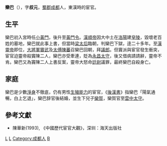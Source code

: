 '''欒巴'''（{{bd|?||168年|}}），字'''叔元'''，[[蜀郡|蜀郡]][[成都|成都]]人，東漢時的宦官。

==生平==
欒巴初入宮時任[[小黃門|小黃門]]，後升至[[黃門令|黃門令]]。[[漢順帝|漢順帝]]因大中土在[[洛陽|洛陽]]建[[皇陵|皇陵]]，毀壞老百姓的墓地，欒巴就此事上書，但當時[[梁妠|梁太后]]臨朝，判欒巴下獄，逹二十多年。至[[漢靈帝|漢靈帝]]即位，[[大将军_(东亚)|大將軍]][[竇武|竇武]]及[[太傅|太傅]][[陳蕃|陳蕃]]召欒巴回朝，拜[[議郎|議郎]]。但竇派與宦官發生衝突，宦官迫靈帝殺竇陳二人，欒巴亦受牽連，貶為[[永昌郡|永昌]][[太守|太守]]，後又借病請請辭，靈帝不肯。欒巴又為竇陳二人上書反案，靈帝大怒命[[廷尉|廷尉]]議罪，最終欒巴自殺身亡。

==家庭==
欒巴是少數[[淨身|淨身]]不徹底，仍有男性[[生殖能力|生殖能力]]的宦官，《[[後漢書|後漢書]]》指欒巴「陽氣通暢，白上乞退」，欒巴辞官後結婚，並生下兒子[[欒賀|欒賀]]，欒賀官至[[雲中|雲中]][[太守|太守]]。

==參考文獻==
*陳華新(1993), 《中國歷代宦官大觀》，深圳：海天出版社

[[Category:東漢宦官|L]]
[[Category:東漢自殺人物|L]]
[[Category:成都人|Category:成都人]]
[[Category:栾姓|B]]
